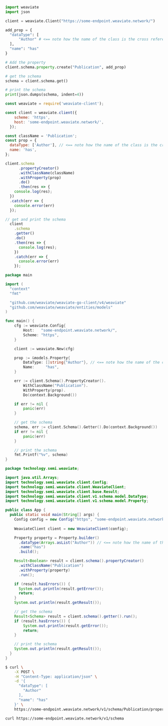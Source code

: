 
<Tabs groupId="languages">
<TabItem value="py" label="Python">

```python
import weaviate
import json

client = weaviate.Client("https://some-endpoint.weaviate.network/")

add_prop = {
  "dataType": [
      "Author" # <== note how the name of the class is the cross reference
  ],
  "name": "has"
}

# Add the property
client.schema.property.create("Publication", add_prop)

# get the schema
schema = client.schema.get()

# print the schema
print(json.dumps(schema, indent=4))
```

</TabItem>
<TabItem value="js" label="JavaScript">

```js
const weaviate = require('weaviate-client');

const client = weaviate.client({
    scheme: 'https',
    host: 'some-endpoint.weaviate.network/',
  }); 

const className = 'Publication';
const prop = {
  dataType: ['Author'], // <== note how the name of the class is the cross reference
  name: 'has',
};

client.schema
      .propertyCreator()
      .withClassName(className)
      .withProperty(prop)
      .do()
      .then(res => {
    console.log(res);
  })
  .catch(err => {
    console.error(err)
  });

// get and print the schema
  client
    .schema
    .getter()
    .do()
    .then(res => {
      console.log(res);
    })
    .catch(err => {
      console.error(err)
    });
```

</TabItem>
<TabItem value="go" label="Go">

```go
package main

import (
  "context"
  "fmt"

  "github.com/weaviate/weaviate-go-client/v4/weaviate"
  "github.com/weaviate/weaviate/entities/models"
)

func main() {
    cfg := weaviate.Config{
        Host:   "some-endpoint.weaviate.network/",
        Scheme: "https",
    }

    client := weaviate.New(cfg)

    prop := &models.Property{
        DataType: []string{"Author"}, // <== note how the name of the class is the cross reference
        Name:     "has",
    }

    err := client.Schema().PropertyCreator().
        WithClassName("Publication").
        WithProperty(prop).
        Do(context.Background())

    if err != nil {
        panic(err)
    }

    // get the schema
    schema, err := client.Schema().Getter().Do(context.Background())
    if err != nil {
        panic(err)
    }

    // print the schema
    fmt.Printf("%v", schema)
}
```

</TabItem>
<TabItem value="java" label="Java">

```java
package technology.semi.weaviate;

import java.util.Arrays;
import technology.semi.weaviate.client.Config;
import technology.semi.weaviate.client.WeaviateClient;
import technology.semi.weaviate.client.base.Result;
import technology.semi.weaviate.client.v1.schema.model.DataType;
import technology.semi.weaviate.client.v1.schema.model.Property;

public class App {
  public static void main(String[] args) {
    Config config = new Config("https", "some-endpoint.weaviate.network/");
    
    WeaviateClient client = new WeaviateClient(config);

    Property property = Property.builder()
      .dataType(Arrays.asList("Author")) // <== note how the name of the class is the cross reference
      .name("has")
      .build();

    Result<Boolean> result = client.schema().propertyCreator()
      .withClassName("Publication")
      .withProperty(property)
      .run();

    if (result.hasErrors()) {
      System.out.println(result.getError());
      return;
    }
    System.out.println(result.getResult());

    // get the schema
    Result<Schema> result = client.schema().getter().run();
    if (result.hasErrors()) {
        System.out.println(result.getError());
        return;
    }

    // print the schema
    System.out.println(result.getResult());
  }
}
```

</TabItem>
<TabItem value="curl" label="Curl">

```bash
$ curl \
    -X POST \
    -H "Content-Type: application/json" \
    -d '{ 
      "dataType": [
        "Author"
      ],
      "name": "has"
    }' \
    https://some-endpoint.weaviate.network/v1/schema/Publication/properties

curl https://some-endpoint.weaviate.network/v1/schema
```

</TabItem>
</Tabs>